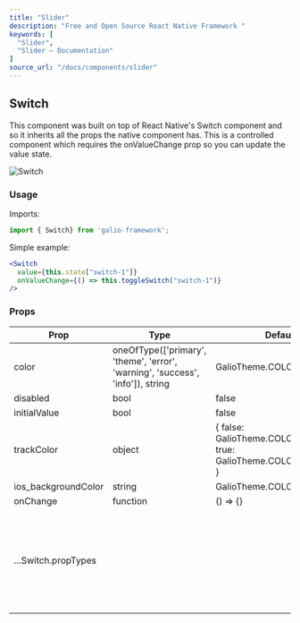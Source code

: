 ```yaml
---
title: "Slider"
description: "Free and Open Source React Native Framework "
keywords: [
  "Slider",
  "Slider – Documentation"
]
source_url: "/docs/components/slider"
---
```


## Switch

This component was built on top of React Native's Switch component and so it inherits all the props the native component has. This is a controlled component which requires the onValueChange prop so you can update the value state.

![Switch](/img/docs/switch/switch.png)

### Usage

Imports:

```jsx
import { Switch} from 'galio-framework';
```

Simple example:

```jsx
<Switch
  value={this.state["switch-1"]}
  onValueChange={() => this.toggleSwitch("switch-1")}
/>
```

### Props

| Prop                | Type                                                                              | Default                                                                         | Description                                                                                       |
| ------------------- | --------------------------------------------------------------------------------- | ------------------------------------------------------------------------------- | ------------------------------------------------------------------------------------------------- |
| color               | oneOfType(['primary', 'theme', 'error', 'warning', 'success', 'info']), string    | GalioTheme.COLORS.PRIMARY                                                       |                                                                                                   |
| disabled            | bool                                                                              | false                                                                           |                                                                                                   |
| initialValue        | bool                                                                              | false                                                                           |                                                                                                   |
| trackColor          | object                                                                            | { false: GalioTheme.COLORS.GREY, true: GalioTheme.COLORS.PRIMARY }              |                                                                                                   |
| ios_backgroundColor | string                                                                            | GalioTheme.COLORS.GREY                                                          |                                                                                                   |
| onChange            | function                                                                          | () => {}                                                                        |                                                                                                   |
| ...Switch.propTypes |                                                                                   |                                                                                 | Inherits all the props the native Switch component has, so you can use any of those props         |
